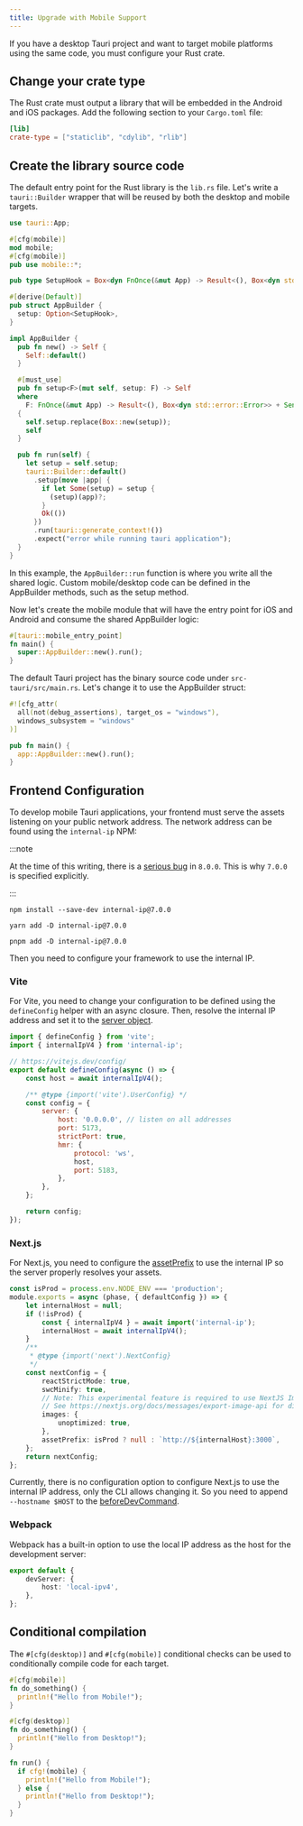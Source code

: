 ```yaml
---
title: Upgrade with Mobile Support
---
```


If you have a desktop Tauri project and want to target mobile platforms using the same code, you must configure your Rust crate.

## Change your crate type

The Rust crate must output a library that will be embedded in the Android and iOS packages. Add the following section to your `Cargo.toml` file:

```toml title=src-tauri/Cargo.toml
[lib]
crate-type = ["staticlib", "cdylib", "rlib"]
```

## Create the library source code

The default entry point for the Rust library is the `lib.rs` file.
Let's write a `tauri::Builder` wrapper that will be reused by both the desktop and mobile targets.

```rust title=src-tauri/src/lib.rs
use tauri::App;

#[cfg(mobile)]
mod mobile;
#[cfg(mobile)]
pub use mobile::*;

pub type SetupHook = Box<dyn FnOnce(&mut App) -> Result<(), Box<dyn std::error::Error>> + Send>;

#[derive(Default)]
pub struct AppBuilder {
  setup: Option<SetupHook>,
}

impl AppBuilder {
  pub fn new() -> Self {
    Self::default()
  }

  #[must_use]
  pub fn setup<F>(mut self, setup: F) -> Self
  where
    F: FnOnce(&mut App) -> Result<(), Box<dyn std::error::Error>> + Send + 'static,
  {
    self.setup.replace(Box::new(setup));
    self
  }

  pub fn run(self) {
    let setup = self.setup;
    tauri::Builder::default()
      .setup(move |app| {
        if let Some(setup) = setup {
          (setup)(app)?;
        }
        Ok(())
      })
      .run(tauri::generate_context!())
      .expect("error while running tauri application");
  }
}
```

In this example, the `AppBuilder::run` function is where you write all the shared logic. Custom mobile/desktop code can be defined in the AppBuilder methods, such as the setup method.

Now let's create the mobile module that will have the entry point for iOS and Android and consume the shared AppBuilder logic:

```rust title=src-tauri/src/mobile.rs
#[tauri::mobile_entry_point]
fn main() {
  super::AppBuilder::new().run();
}
```

The default Tauri project has the binary source code under `src-tauri/src/main.rs`. Let's change it to use the AppBuilder struct:

```rust title=src-tauri/src/main.rs
#![cfg_attr(
  all(not(debug_assertions), target_os = "windows"),
  windows_subsystem = "windows"
)]

pub fn main() {
  app::AppBuilder::new().run();
}

```

## Frontend Configuration

To develop mobile Tauri applications, your frontend must serve the assets listening on your public network address.
The network address can be found using the `internal-ip` NPM:

:::note

At the time of this writing, there is a [serious bug](https://github.com/sindresorhus/internal-ip/issues/48) in `8.0.0`. This is why `7.0.0` is specified explicitly.

:::

```shell
npm install --save-dev internal-ip@7.0.0
```

```shell
yarn add -D internal-ip@7.0.0
```

```shell
pnpm add -D internal-ip@7.0.0
```

Then you need to configure your framework to use the internal IP.

### Vite

For Vite, you need to change your configuration to be defined using the `defineConfig` helper with an async closure.
Then, resolve the internal IP address and set it to the [server object][vite server].

```javascript title=vite.config.js
import { defineConfig } from 'vite';
import { internalIpV4 } from 'internal-ip';

// https://vitejs.dev/config/
export default defineConfig(async () => {
	const host = await internalIpV4();

	/** @type {import('vite').UserConfig} */
	const config = {
		server: {
			host: '0.0.0.0', // listen on all addresses
			port: 5173,
			strictPort: true,
			hmr: {
				protocol: 'ws',
				host,
				port: 5183,
			},
		},
	};

	return config;
});
```

### Next.js

For Next.js, you need to configure the [assetPrefix] to use the internal IP so the server properly resolves your assets.

```typescript title=next.config.js
const isProd = process.env.NODE_ENV === 'production';
module.exports = async (phase, { defaultConfig }) => {
	let internalHost = null;
	if (!isProd) {
		const { internalIpV4 } = await import('internal-ip');
		internalHost = await internalIpV4();
	}
	/**
	 * @type {import('next').NextConfig}
	 */
	const nextConfig = {
		reactStrictMode: true,
		swcMinify: true,
		// Note: This experimental feature is required to use NextJS Image in SSG mode.
		// See https://nextjs.org/docs/messages/export-image-api for different workarounds.
		images: {
			unoptimized: true,
		},
		assetPrefix: isProd ? null : `http://${internalHost}:3000`,
	};
	return nextConfig;
};
```

Currently, there is no configuration option to configure Next.js to use the internal IP address, only the CLI allows changing it.
So you need to append `--hostname $HOST` to the [beforeDevCommand].

### Webpack

Webpack has a built-in option to use the local IP address as the host for the development server:

```typescript title=webpack.config.js
export default {
	devServer: {
		host: 'local-ipv4',
	},
};
```

[vite server]: https://vitejs.dev/config/server-options.html
[assetprefix]: https://nextjs.org/docs/api-reference/next.config.js/cdn-support-with-asset-prefix
[beforedevcommand]: /references/v2/config#beforedevcommand-1
[tauri releases on github]: https://github.com/tauri-apps/tauri/releases

## Conditional compilation

The `#[cfg(desktop)]` and `#[cfg(mobile)]` conditional checks can be used to conditionally compile code for each target.

```rust title=lib.rs
#[cfg(mobile)]
fn do_something() {
  println!("Hello from Mobile!");
}

#[cfg(desktop)]
fn do_something() {
  println!("Hello from Desktop!");
}

fn run() {
  if cfg!(mobile) {
    println!("Hello from Mobile!");
  } else {
    println!("Hello from Desktop!");
  }
}
```
